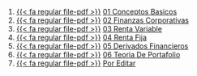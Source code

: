 1. [{{< fa regular file-pdf >}}](https://achalmaedison.netlify.app/finanzas/posts/2022-08-01-01-conceptos-basicos/index.pdf) [01 Conceptos Basicos](https://achalmaedison.netlify.app/finanzas/posts/2022-08-01-01-conceptos-basicos)
2. [{{< fa regular file-pdf >}}](https://achalmaedison.netlify.app/finanzas/posts/2022-08-08-02-finanzas-corporativas/index.pdf) [02 Finanzas Corporativas](https://achalmaedison.netlify.app/finanzas/posts/2022-08-08-02-finanzas-corporativas)
3. [{{< fa regular file-pdf >}}](https://achalmaedison.netlify.app/finanzas/posts/2022-08-15-03-renta-variable/index.pdf) [03 Renta Variable](https://achalmaedison.netlify.app/finanzas/posts/2022-08-15-03-renta-variable)
4. [{{< fa regular file-pdf >}}](https://achalmaedison.netlify.app/finanzas/posts/2022-08-22-04-renta-fija/index.pdf) [04 Renta Fija](https://achalmaedison.netlify.app/finanzas/posts/2022-08-22-04-renta-fija)
5. [{{< fa regular file-pdf >}}](https://achalmaedison.netlify.app/finanzas/posts/2022-08-29-05-derivados-financieros/index.pdf) [05 Derivados Financieros](https://achalmaedison.netlify.app/finanzas/posts/2022-08-29-05-derivados-financieros)
6. [{{< fa regular file-pdf >}}](https://achalmaedison.netlify.app/finanzas/posts/2022-09-05-06-teoria-de-portafolio/index.pdf) [06 Teoria De Portafolio](https://achalmaedison.netlify.app/finanzas/posts/2022-09-05-06-teoria-de-portafolio)
7. [{{< fa regular file-pdf >}}](https://achalmaedison.netlify.app/finanzas/posts/2024-03-31-por-editar/index.pdf) [Por Editar](https://achalmaedison.netlify.app/finanzas/posts/2024-03-31-por-editar)
